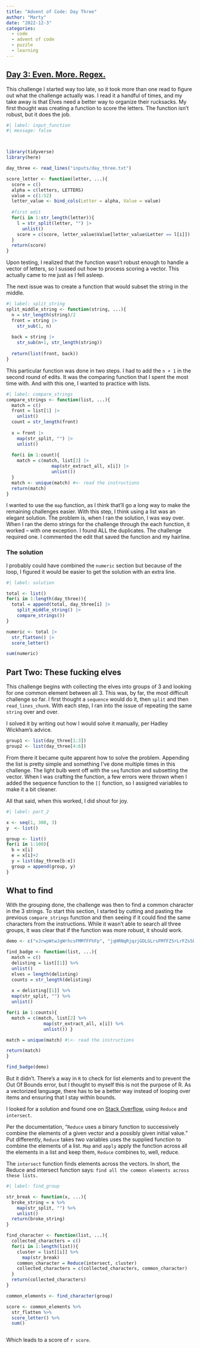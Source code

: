 ```yaml
---
title: "Advent of Code: Day Three"
author: "Marty"
date: "2022-12-3"
categories:
  - code
  - advent of code
  - puzzle
  - learning
---
```


## [Day 3: Even. More. Regex.](https://adventofcode.com/2022/day/3)

This challenge I started way too late, so it took more than one read to figure out what the challenge actually was. I read it a handful of times, and my take away is that Elves need a better way to organize their rucksacks. My first thought was creating a function to score the letters. The function isn't robust, but it does the job.

```r
#| label: input_function
#| message: false



library(tidyverse)
library(here)

day_three <- read_lines("inputs/day_three.txt")

score_letter <- function(letter, ...){
  score = c()
  alpha = c(letters, LETTERS)
  value = c(1:52)
  letter_value <- bind_cols(Letter = alpha, Value = value)
  
  #first edit
  for(i in 1:str_length(letter)){
    l = str_split(letter, "") |> 
      unlist()
    score = c(score, letter_value$Value[letter_value$Letter == l[i]])
  }
  return(score)
}
```

Upon testing, I realized that the function wasn't robust enough to handle a vector of letters, so I sussed out how to process scoring a vector. This actually came to me just as I fell asleep.

The next issue was to create a function that would subset the string in the middle.

```r
#| label: split_string
split_middle_string <- function(string, ...){
  n = str_length(string)/2
  front = string |>
    str_sub(1, n)
  
  back = string |>
    str_sub(n+1, str_length(string))
  
  return(list(front, back))
}

```

This particular function was done in two steps. I had to add the `n + 1` in the second round of edits. It was the comparing function that I spent the most time with. And with this one, I wanted to practice with lists.

```r
#| label: compare_strings
compare_strings <- function(list, ...){
  match = c()
  front = list[1] |>
    unlist()
  count = str_length(front)
  
  x = front |>
    map(str_split, "") |>
    unlist()
  
  for(i in 1:count){
    match = c(match, list[2] |>
                 map(str_extract_all, x[i]) |>
                 unlist())
  }
  match <- unique(match) #<- read the instructions
  return(match)
}
```

I wanted to use the `map` function, as I think that'll go a long way to make the remaining challenges easier. With this step, I think using a list was an elegant solution. The problem is, when I ran the solution, I was way over. When I ran the demo strings for the challenge through the each function, it worked -- with one exception. I found ALL the duplicates. The challenge required one. I commented the edit that saved the function and my hairline.

### The solution

I probably could have combined the `numeric` section but because of the loop, I figured it would be easier to get the solution with an extra line.

```r
#| label: solution

total <- list()
for(i in 1:length(day_three)){
  total = append(total, day_three[i] |>
    split_middle_string() |>
    compare_strings()) 
}

numeric <- total |> 
  str_flatten() |> 
  score_letter()

sum(numeric)
```

## Part Two: These fucking elves

This challenge begins with collecting the elves into groups of 3 and looking for one common element between all 3. This was, by far, the most difficult challenge so far. I first thought a `sequence` would do it, then `split` and then `read_lines_chunk`. With each step, I ran into the issue of repeating the same `string` over and over.

I solved it by writing out how I would solve it manually, per Hadley Wickham's advice.

```r
group1 <- list(day_three[1:3])
group2 <- list(day_three[4:6])
```

From there it became quite apparent how to solve the problem. Appending the list is pretty simple and something I've done multiple times in this challenge. The light bulb went off with the `seq` function and subsetting the vector. When I was crafting the function, a few errors were thrown when I added the sequence function to the `[[` function, so I assigned variables to make it a bit cleaner.

All that said, when this worked, I did shout for joy.

```r
#| label: part_2

x <- seq(1, 300, 3)
y  <- list()

group <- list()
for(i in 1:100){
  b = x[i]
  e = x[i]+2
  y = list(day_three[b:e])
  group = append(group, y)
}
```

## What to find

With the grouping done, the challenge was then to find a common character in the 3 strings. To start this section, I started by cutting and pasting the previous `compare_strings` function and then seeing if it could find the same characters from the instructions. While it wasn't able to search all three groups, it was clear that if the function was more robust, it should work.

```r

demo <- c("vJrwpWtwJgWrhcsFMMfFFhFp", "jqHRNqRjqzjGDLGLrsFMfFZSrLrFZsSL", "PmmdzqPrVvPwwTWBwg")

find_badge <- function(list, ...){ 
  match = c()
  delisting = list[[1]] %>%
  unlist()
  elves = length(delisting) 
  counts = str_length(delisting)
  
  x = delisting[[1]] %>%
  map(str_split, "") %>%
  unlist()

for(i in 1:counts){ 
  match = c(match, list[2] %>%
              map(str_extract_all, x[i]) %>%
              unlist()) } 

match = unique(match) #\<- read the instructions 

return(match) 
}

find_badge(demo)

```

But it didn't. There's a way in `R` to check for list elements and to prevent the Out Of Bounds error, but I thought to myself this is not the purpose of R. As a vectorized language, there has to be a better way instead of looping over items and ensuring that I stay within bounds.

I looked for a solution and found one on [Stack Overflow](https://stackoverflow.com/questions/3695677/how-to-find-common-elements-from-multiple-vectors), using `Reduce` and `intersect`.

Per the documentation, "`Reduce` uses a binary function to successively combine the elements of a given vector and a possibly given initial value." Put differently, `Reduce` takes two variables uses the supplied function to combine the elements of a list. `Map` and `apply` apply the function across all the elements in a list and keep them, `Reduce` combines to, well, reduce.

The `intersect` function finds elements across the vectors. In short, the Reduce and intersect function says: `find all the common elements across these lists.`

```r
#| label: find_group

str_break <- function(x, ...){
  broke_string = x %>%
    map(str_split, "") %>%
    unlist()
  return(broke_string)
}

find_character <- function(list, ...){
  collected_characters = c()
  for(i in 1:length(list)){
    cluster = list[[i]] %>%
      map(str_break)
    common_character = Reduce(intersect, cluster)
    collected_characters = c(collected_characters, common_character)
  }
  return(collected_characters)
}

common_elements <- find_character(group)

score <- common_elements %>%
  str_flatten %>%
  score_letter() %>%
  sum()



```

Which leads to a score of `r score`.
